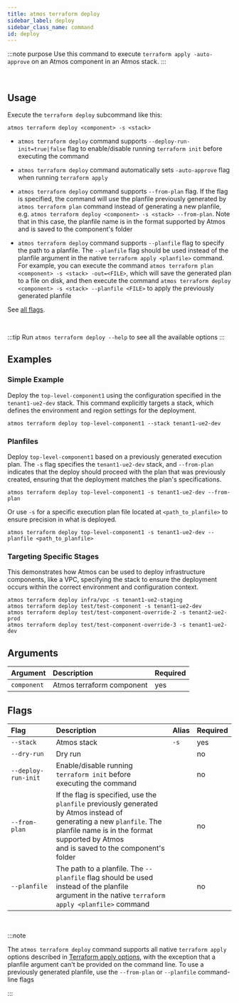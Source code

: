 ```yaml
---
title: atmos terraform deploy
sidebar_label: deploy
sidebar_class_name: command
id: deploy
---
```


:::note purpose
Use this command to execute `terraform apply -auto-approve` on an Atmos component in an Atmos stack.
:::

<br/>

<Screengrab title="atmos terraform deploy --help" slug="atmos-terraform-deploy--help" />

## Usage

Execute the `terraform deploy` subcommand like this:

```shell
atmos terraform deploy <component> -s <stack>
```

- `atmos terraform deploy` command supports `--deploy-run-init=true|false` flag to enable/disable running `terraform init` before executing the
  command

- `atmos terraform deploy` command automatically sets `-auto-approve` flag when running `terraform apply`

- `atmos terraform deploy` command supports `--from-plan` flag. If the flag is specified, the command will use the planfile previously generated
  by `atmos terraform plan` command instead of generating a new planfile, e.g. `atmos terraform deploy <component> -s <stack> --from-plan`. Note that
  in this case, the planfile name is in the format supported by Atmos and is saved to the component's folder

- `atmos terraform deploy` command supports `--planfile` flag to specify the path to a planfile. The `--planfile` flag should be used instead of the
  planfile argument in the native `terraform apply <planfile>` command. For example, you can execute the command
  `atmos terraform plan <component> -s <stack> -out=<FILE>`, which will save the generated plan to a file on disk,
  and then execute the command `atmos terraform deploy <component> -s <stack> --planfile <FILE>` to apply the previously generated planfile

See [all flags](#flags).

<br/>

:::tip
Run `atmos terraform deploy --help` to see all the available options
:::

## Examples

### Simple Example

Deploy the `top-level-component1` using the configuration specified in the `tenant1-ue2-dev` stack. This command explicitly targets a stack, which defines the environment and region settings for the deployment.

```shell
atmos terraform deploy top-level-component1 --stack tenant1-ue2-dev
```

### Planfiles

Deploy `top-level-component1` based on a previously generated execution plan. The `-s` flag specifies the `tenant1-ue2-dev` stack, and `--from-plan` indicates that the deploy should proceed with the plan that was previously created, ensuring that the deployment matches the plan's specifications.

```shell
atmos terraform deploy top-level-component1 -s tenant1-ue2-dev --from-plan
```

Or use `-s` for a specific execution plan file located at `<path_to_planfile>` to ensure precision in what is deployed.

```shell
atmos terraform deploy top-level-component1 -s tenant1-ue2-dev --planfile <path_to_planfile>
```

### Targeting Specific Stages

This demonstrates how Atmos can be used to deploy infrastructure components, like a VPC, specifying the stack to ensure the deployment occurs within the correct environment and configuration context.

```shell
atmos terraform deploy infra/vpc -s tenant1-ue2-staging
atmos terraform deploy test/test-component -s tenant1-ue2-dev
atmos terraform deploy test/test-component-override-2 -s tenant2-ue2-prod
atmos terraform deploy test/test-component-override-3 -s tenant1-ue2-dev
```

## Arguments

| Argument    | Description               | Required |
|:------------|:--------------------------|:---------|
| `component` | Atmos terraform component | yes      |

## Flags

| Flag                | Description                                                                                                                                                                                                             | Alias | Required |
|:--------------------|:------------------------------------------------------------------------------------------------------------------------------------------------------------------------------------------------------------------------|:------|:---------|
| `--stack`           | Atmos stack                                                                                                                                                                                                             | `-s`  | yes      |
| `--dry-run`         | Dry run                                                                                                                                                                                                                 |       | no       |
| `--deploy-run-init` | Enable/disable running `terraform init` before executing the command                                                                                                                                                    |       | no       |
| `--from-plan`       | If the flag is specified, use the `planfile` previously generated by Atmos instead of<br/>generating a new `planfile`. The planfile name is in the format supported by Atmos<br/>and is saved to the component's folder |       | no       |
| `--planfile`        | The path to a planfile. The `--planfile` flag should be used instead of the planfile<br/>argument in the native `terraform apply <planfile>` command                                                                    |       | no       |

<br/>

:::note

The `atmos terraform deploy` command supports all native `terraform apply` options described
in [Terraform apply options](https://developer.hashicorp.com/terraform/cli/commands/apply#apply-options), with the exception that a planfile argument
can't be provided on the command line. To use a previously generated planfile, use the `--from-plan` or `--planfile` command-line flags

:::
